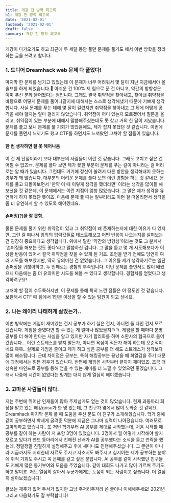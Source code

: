 ```yaml
---
title: 개강 전 방학 회고록
h1: 개강 전 방학 회고록
date: '2021-02-01'
lastmod: '2021-02-01'
draft: false
summary: 개강 전 방학 회고록
---
```


개강이 다가오기도 하고 최근에 두 세달 동안 풀던 문제를 풀기도 해서 이번 방학을 정리하는 글을 쓰려고 합니다.

### 1. 드디어 Dreamhack web 문제 다 풀었다!

마지막 한 문제를 남기고 있었는데 이 문제가 너무 어려워서 몇 달이 지난 지금에서야 올 솔브를 하게 되었습니다.🤣 아쉬운 건 100% 제 힘으로 푼 건 아니고, 약간의 방향성은 이미 푸신 분께 물어봤다는 점입니다. 그래도 결국 취약점을 찾아내고, 찾아낸 취약점을 바탕으로 어떻게 문제를 풀어나갈지에 대해서는 스스로 생각해냈기 때문에 기쁘게 생각합니다. 사실 문제를 푸는 데에 몇 달이 걸렸지만 취약점을 찾아내고 그 뒤에 어떻게 공격을 해야 할지는 얼마 걸리지 않았습니다. 취약점이 어디 있는지 모르겠어서 질문을 올리고, 취약점이 있는 부분에 대해서 말씀해주셨는데도 못 찾고 거의 한 달이 지났습니다. 문제를 풀고 보니 문제를 풀 기회가 많았음에도, 제가 잡지 못했던 것 같습니다. 이번에 문제를 풀면서 느끼기도 했고 CTF를 하면서도 느껴왔던 고쳐야 할 점들이 있습니다.

#### 한 번 생각하면 잘 못 헤어나옴

이 건 제 단점이라기 보다 대부분의 사람들이 이런 것 같습니다. 그래도 고치고 싶은 건 어쩔 수 없죠ㅠ. 문제를 풀다 보면 제가 꽂힌 부분이 문제를 푸는 길이 아니라는 걸 머리로는 알 때가 있습니다. 그런데도 거기에 정신이 쏠려서 다른 방안을 생각해내지 못하는 경우가 꽤 많습니다. 대부분의 어려운 문제를 풀다 보면 이런 경험을 하는 것 같네요. 문제를 풀고 되돌아보면서 '만약 이 때 이렇게 생각을 했더라면' 이라는 생각을 많이들 해보셨을 것 같은데, 이 문제에서는 이런 지점이 엄청 많았습니다. 그 말은 제가 생각을 유연하게 하지 못했단 뜻이죠. 다음에 문제 풀 때는 일부러라도 이런 걸 떠올리면서 생각을 좀 더 유연하게 할 수 있도록 해야겠네요.

#### 손퍼징(?)을 잘 못함.

물론 문제를 풀기 위한 취약점이 있고 그 취약점이 왜 존재하는지에 대한 이유가 다 있지만, 그런 걸 떠나서 임의의 입력값들로 테스트해보고 어떤 반응이 나오는지를 살펴보는 건 굉장히 중요하다고 생각합니다. 위에서 말한 '약간의 방향성'이라는 것도 그 분께서 '손퍼징을 해보는 것도 좋다'라고 말씀하신 겁니다. 그 말을 듣고 몇 개 시도해보다가 이상한 반응이 있어서 결국 취약점을 찾을 수 있게 된 거죠. 조언을 받기 전에도 당연히 여러 시도를 해보았지만, 딱히 유의미한 건 없었습니다. 그 이유를 제가 생각하기로는 일단 손퍼징을 귀찮아하고, 두 번째로는 경험의 부족입니다. 이번 문제를 풀면서도 많이 배웠으니 다음에는 좀 더 유의미한 시도를 해볼 수 있다고 생각합니다. 경험치를 얻었다고 생각하려구요!

고쳐야 할 점이 수두룩하지만, 이 문제를 통해 특히 느낀 점들은 이 정도인 것 같습니다. 보완해서 CTF 때 팀에서 1인분 이상을 할 수 있는 팀원이 되고 싶네요.

### 2. 나는 왜이리 나태하게 살았는가..

이번 방학에는 게임이 재미있는 건지 공부가 하기 싫은 건지, 아니면 둘 다인 건지 모르겠습니다. 게임을 줄였다면 할 수 있는 게 얼마나 많았을지ㅋㅋ. 게임을 할 때마다 분명 공부를 더 해야 한다는 사실을 알고 있지만 자기 합리화를 하며 소환사의 협곡으로 들어갔습니다... 이런 스트레스를 받지 말든가, 아니면 욕심이 적든가 해야 하는데 모순적이네요 흑흑.. 실제로 게임을 줄이고 제가 하고 싶은 공부를 더 해도 스트레스가 생각보다 많이 해소됩니다. 근데 차이점은 공부는, 특히 해킹공부는 끝났을 때 희열감을 주기 때문에 과정에서는 힘든 경우가 있습니다. 반면에 게임은 시작부터 끝까지 재미있죠. 조금 더 성숙한 마인드로 공부를 통해 얻을 수 있는 재미를 더 느낄 수 있었으면 좋겠습니다. 그래서 나중에 시간이 없었다는 핑계는 대지 않게 열심히 해야겠습니다.

### 3. 고마운 사람들이 많다.

저는 주변에 뛰어난 인재들이 많아 주제넘게도 얻는 것이 많았습니다. 현재 과동아리 회장을 맡고 있는 해킹gosu가 한 명 있는데, 그 친구가 옆에서 많이 도와준 것 같네요. Dreamhack 마지막 문제 풀 때 도움을 주신 분도 이 친구가 소개해줬습니다. 학기 중에 같이 공부하면서 빡세게 굴려준 덕분에 지금은 그나마 실력이 나아졌습니다. 여러모로 고마워하고 있습니다.. 또 저번 학기부터 AI 공부를 제대로 시작했는데, 처음 시작할 때 공부를 같이 하는 사람이 저 포함 3명이 있었습니다. 3명이서 뭘 어떻게 시작해야 할지 모르고 있다가 밴드 동아리에서 친해진 선배가 AI를 공부했다는 소식을 듣고 연락을 했는데, 정말정말 친절하게 설명해주고 후에 세미나도 진행해주셨습니다. 그 뿐만이 아니라 지금까지도 저희한테 자료도 주시고 자소서도 봐주시고 심지어는 제가 공부하는 분야에 취직 기회도 주시고 꼭 은혜를 갚고 싶은 분입니다. AI 공부를 같이 시작했던 친구들도 저에게 많은 동기부여와 도움을 주었습니다. 같이 대회도 나가고 많이 가르쳐 주기도 하고 말이죠. 저도 열심히 살아서 누군가에게는 도움이 되는 사람이고 싶습니다. 더 열심히 살아보겠습니다!

글쓰는 재주가 없어 두서가 없지만 고냥 주저리주저리 쓴 글이니 이해해주세요! 2021년 그리고 다음학기도 잘 부탁합니다!

